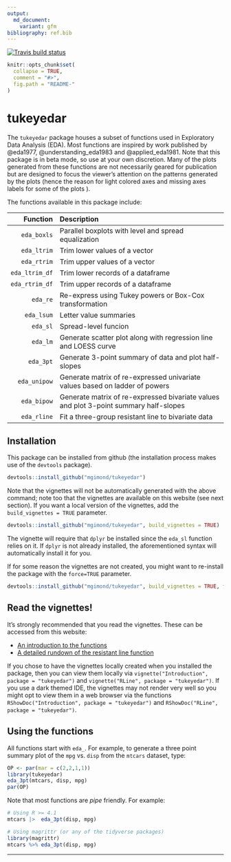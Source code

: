 ```yaml
---
output:
  md_document:
    variant: gfm
bibliography: ref.bib
---
```


  <!-- badges: start -->
  [![Travis build status](https://travis-ci.org/mgimond/tukeyedar.svg?branch=master)](https://travis-ci.org/mgimond/tukeyedar)
  <!-- badges: end -->

```r
knitr::opts_chunk$set(
  collapse = TRUE,
  comment = "#>",
  fig.path = "README-"
)
```

# tukeyedar

The `tukeyedar` package houses a subset of functions used in Exploratory Data Analysis (EDA). Most functions are inspired by work published by @eda1977, @understanding_eda1983 and @applied_eda1981. Note that this package is in beta mode, so use at your own discretion. Many of the plots generated from these functions are not necessarily geared for publication but are designed to focus the viewer's attention on the patterns generated by the plots (hence the reason for light colored axes and missing axes labels for some of the plots ).

The functions available in this package include:

   Function     Description
-----------     -------------
`eda_boxls`     Parallel boxplots with level and spread equalization
`eda_ltrim`     Trim lower values of a vector
`eda_rtrim`     Trim upper values of a vector
`eda_ltrim_df`  Trim lower records of a dataframe
`eda_rtrim_df`  Trim upper records of a dataframe
`eda_re`        Re-express using Tukey powers or Box-Cox transformation
`eda_lsum`      Letter value summaries
`eda_sl`        Spread-level funcion
`eda_lm`        Generate scatter plot along with regression line and LOESS curve
`eda_3pt`       Generate 3-point summary of data and plot half-slopes
`eda_unipow`    Generate matrix of re-expressed univariate values based on ladder of powers
`eda_bipow`     Generate matrix of re-expressed bivariate values and plot 3-point summary half-slopes
`eda_rline`     Fit a three-group resistant line to bivariate data

## Installation

This package can be installed from github (the installation process makes use of the `devtools` package).

```r
devtools::install_github("mgimond/tukeyedar")
```

Note that the vignettes will not be automatically generated with the above command; note too that the vignettes are available on this website (see next section). If you want a local version of the vignettes, add the `build_vignettes = TRUE` parameter.

```r
devtools::install_github("mgimond/tukeyedar", build_vignettes = TRUE)
```

The vignette will require that `dplyr` be installed since the `eda_sl` function relies on it. If `dplyr` is not already installed, the aforementioned syntax will automatically install it for you.

If for some reason the vignettes are not created, you might want to re-install the package with the `force=TRUE` parameter. 

```r
devtools::install_github("mgimond/tukeyedar", build_vignettes = TRUE, force=TRUE)
```

## Read the vignettes!

It's strongly recommended that you read the vignettes. These can be accessed from this website:

* [An introduction to the functions](https://mgimond.github.io/tukeyedar/articles/Introduction.html)
* [A detailed rundown of the resistant line function](https://mgimond.github.io/tukeyedar/articles/RLine.html)

If you chose to have the vignettes locally created when you installed the package, then you can view them locally via `vignette("Introduction", package = "tukeyedar")` and `vignette("RLine", package = "tukeyedar")`. If you use a dark themed IDE, the vignettes may not render very well so you might opt to view them in a web browser via the functions  `RShowDoc("Introduction", package = "tukeyedar")` and `RShowDoc("RLine", package = "tukeyedar")`.

## Using the functions

All functions start with `eda_`. For example, to generate a three point summary plot of the `mpg` vs. `disp` from the `mtcars` dataset, type:


```r
OP <- par(mar = c(2,2,1,1))
library(tukeyedar)
eda_3pt(mtcars, disp, mpg)
par(OP)
```

Note that most functions are *pipe* friendly. For example:

```r
# Using R >= 4.1
mtcars |>  eda_3pt(disp, mpg)

# Using magrittr (or any of the tidyverse packages)
library(magrittr)
mtcars %>% eda_3pt(disp, mpg)
```

-----

